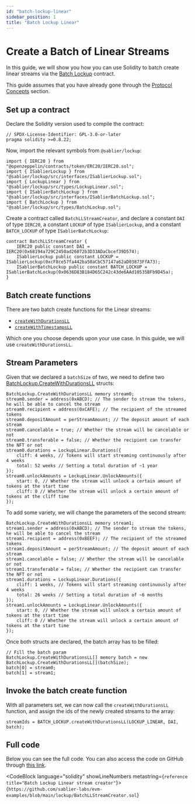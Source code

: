```yaml
---
id: "batch-lockup-linear"
sidebar_position: 1
title: "Batch Lockup Linear"
---
```



# Create a Batch of Linear Streams

In this guide, we will show you how you can use Solidity to batch create linear streams via the
[Batch Lockup](/reference/lockup/contracts/contract.SablierBatchLockup) contract.

This guide assumes that you have already gone through the [Protocol Concepts](/concepts/streaming) section.

<CautionNonProduction />

## Set up a contract

Declare the Solidity version used to compile the contract:

```solidity
// SPDX-License-Identifier: GPL-3.0-or-later
pragma solidity >=0.8.22;
```

Now, import the relevant symbols from `@sablier/lockup`:

```solidity
import { IERC20 } from "@openzeppelin/contracts/token/ERC20/IERC20.sol";
import { ISablierLockup } from "@sablier/lockup/src/interfaces/ISablierLockup.sol";
import { LockupLinear } from "@sablier/lockup/src/types/LockupLinear.sol";
import { ISablierBatchLockup } from "@sablier/lockup/src/interfaces/ISablierBatchLockup.sol";
import { BatchLockup } from "@sablier/lockup/src/types/BatchLockup.sol";
```

Create a contract called `BatchLLStreamCreator`, and declare a constant `DAI` of type `IERC20`, a constant `LOCKUP` of
type `ISablierLockup`, and a constant `BATCH_LOCKUP` of type `ISablierBatchLockup`:

```solidity
contract BatchLLStreamCreator {
    IERC20 public constant DAI = IERC20(0x68194a729C2450ad26072b3D33ADaCbcef39D574);
    ISablierLockup public constant LOCKUP = ISablierLockup(0xcF8ce57fa442ba50aCbC57147a62aD03873FfA73);
    ISablierBatchLockup public constant BATCH_LOCKUP = ISablierBatchLockup(0x0636D83B184D65C242c43de6AAd10535BFb9D45a);
}
```

<HardcodedDemonstration protocol="Lockup" />

## Batch create functions

There are two batch create functions for the Linear streams:

- [`createWithDurationsLL`](/reference/lockup/contracts/contract.SablierBatchLockup#createwithdurationsll)
- [`createWithTimestampsLL`](/reference/lockup/contracts/contract.SablierBatchLockup#createwithtimestampsll)

Which one you choose depends upon your use case. In this guide, we will use `createWithDurationsLL`.

<BatchCommonSteps />

## Stream Parameters

Given that we declared a `batchSize` of two, we need to define two
[BatchLockup.CreateWithDurationsLL](/reference/lockup/contracts/types/library.BatchLockup#createwithdurationsll)
structs:

```solidity
BatchLockup.CreateWithDurationsLL memory stream0;
stream0.sender = address(0xABCD); // The sender to stream the tokens, he will be able to cancel the stream
stream0.recipient = address(0xCAFE); // The recipient of the streamed tokens
stream0.depositAmount = perStreamAmount; // The deposit amount of each stream
stream0.cancelable = true; // Whether the stream will be cancelable or not
stream0.transferable = false; // Whether the recipient can transfer the NFT or not
stream0.durations = LockupLinear.Durations({
    cliff: 4 weeks, // Tokens will start streaming continuously after 4 weeks
    total: 52 weeks // Setting a total duration of ~1 year
});
stream0.unlockAmounts = LockupLinear.UnlockAmounts({
    start: 0, // Whether the stream will unlock a certain amount of tokens at the start time
    cliff: 0 // Whether the stream will unlock a certain amount of tokens at the cliff time
});
```

To add some variety, we will change the parameters of the second stream:

```solidity
BatchLockup.CreateWithDurationsLL memory stream1;
stream1.sender = address(0xABCD); // The sender to stream the tokens, he will be able to cancel the stream
stream1.recipient = address(0xBEEF); // The recipient of the streamed tokens
stream1.depositAmount = perStreamAmount; // The deposit amount of each stream
stream1.cancelable = false; // Whether the stream will be cancelable or not
stream1.transferable = false; // Whether the recipient can transfer the NFT or not
stream1.durations = LockupLinear.Durations({
    cliff: 1 weeks, // Tokens will start streaming continuously after 4 weeks
    total: 26 weeks // Setting a total duration of ~6 months
});
stream1.unlockAmounts = LockupLinear.UnlockAmounts({
    start: 0, // Whether the stream will unlock a certain amount of tokens at the start time
    cliff: 0 // Whether the stream will unlock a certain amount of tokens at the start time
});
```

Once both structs are declared, the batch array has to be filled:

```solidity
// Fill the batch param
BatchLockup.CreateWithDurationsLL[] memory batch = new BatchLockup.CreateWithDurationsLL[](batchSize);
batch[0] = stream0;
batch[1] = stream1;
```

## Invoke the batch create function

With all parameters set, we can now call the `createWithDurationsLL` function, and assign the ids of the newly created
streams to the array:

```solidity
streamIds = BATCH_LOCKUP.createWithDurationsLL(LOCKUP_LINEAR, DAI, batch);
```

## Full code

Below you can see the full code. You can also access the code on GitHub through
[this link](https://github.com/sablier-labs/evm-examples/blob/main/lockup/BatchLLStreamCreator.sol).

<CodeBlock language="solidity" showLineNumbers metastring={`reference title="Batch Lockup Linear stream creator"`}>
  {`https://github.com/sablier-labs/evm-examples/blob/main/lockup/BatchLLStreamCreator.sol`}
</CodeBlock>
